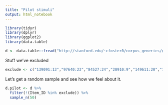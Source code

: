 ```yaml
---
title: "Pilot stimuli"
output: html_notebook
---
```


```r
library(tidyr)
library(dplyr)
library(ggplot2)
library(data.table)
```

```r
d <- data.table::fread("http://stanford.edu/~cfoster0/corpus_generics/generics_project/results/swbd.tab")
```

Stuff we've excluded

```r
exclude <- c("139091:13","97640:23","84527:24","28910:9","149611:20","171556:16","132445:9","13490:38","166108:36","175599:89","98639:28")
```
Let's get a random sample and see how we feel about it.


```r
d.pilot <- d %>%
  filter(!(Item_ID %in% exclude)) %>%
  sample_n(50)
```


